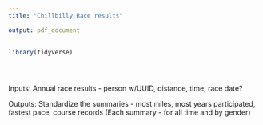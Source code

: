 ```yaml
---
title: "Chillbilly Race results"

output: pdf_document
---
```


```r
library(tidyverse)
```

```r
```

```r

```

```r

```

Inputs: 
Annual race results - person w/UUID, distance, time, race date?

Outputs:
Standardize the summaries - most miles, most years participated, fastest pace, course records (Each summary - for all time and by gender)
